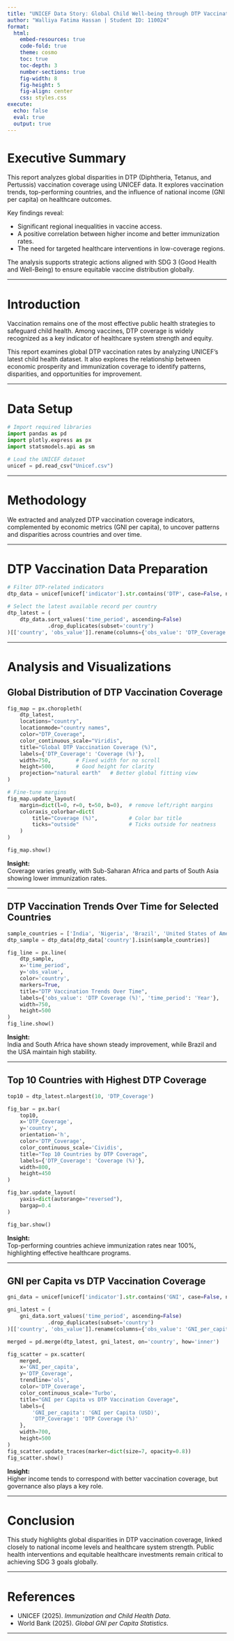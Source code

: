 ```yaml
---
title: "UNICEF Data Story: Global Child Well-being through DTP Vaccination Analysis"
author: "Walliya Fatima Hassan | Student ID: 110024"
format:
  html:
    embed-resources: true
    code-fold: true
    theme: cosmo
    toc: true
    toc-depth: 3
    number-sections: true
    fig-width: 8
    fig-height: 5
    fig-align: center
    css: styles.css
execute:
  echo: false
  eval: true
  output: true
---
```


# Executive Summary

This report analyzes global disparities in DTP (Diphtheria, Tetanus, and Pertussis) vaccination coverage using UNICEF data. It explores vaccination trends, top-performing countries, and the influence of national income (GNI per capita) on healthcare outcomes.

Key findings reveal:

- Significant regional inequalities in vaccine access.
- A positive correlation between higher income and better immunization rates.
- The need for targeted healthcare interventions in low-coverage regions.

The analysis supports strategic actions aligned with SDG 3 (Good Health and Well-Being) to ensure equitable vaccine distribution globally.

---

# Introduction

Vaccination remains one of the most effective public health strategies to safeguard child health. Among vaccines, DTP coverage is widely recognized as a key indicator of healthcare system strength and equity.

This report examines global DTP vaccination rates by analyzing UNICEF's latest child health dataset. It also explores the relationship between economic prosperity and immunization coverage to identify patterns, disparities, and opportunities for improvement.

---

# Data Setup

```python
# Import required libraries
import pandas as pd
import plotly.express as px
import statsmodels.api as sm

# Load the UNICEF dataset
unicef = pd.read_csv("Unicef.csv")
```

---

# Methodology

We extracted and analyzed DTP vaccination coverage indicators, complemented by economic metrics (GNI per capita), to uncover patterns and disparities across countries and over time.

---

# DTP Vaccination Data Preparation

```python
# Filter DTP-related indicators
dtp_data = unicef[unicef['indicator'].str.contains('DTP', case=False, na=False)]

# Select the latest available record per country
dtp_latest = (
    dtp_data.sort_values('time_period', ascending=False)
             .drop_duplicates(subset='country')
)[['country', 'obs_value']].rename(columns={'obs_value': 'DTP_Coverage'})
```

---

# Analysis and Visualizations

## Global Distribution of DTP Vaccination Coverage

```python
fig_map = px.choropleth(
    dtp_latest,
    locations="country",
    locationmode="country names",
    color="DTP_Coverage",
    color_continuous_scale="Viridis",
    title="Global DTP Vaccination Coverage (%)",
    labels={'DTP_Coverage': 'Coverage (%)'},
    width=750,        # Fixed width for no scroll
    height=500,       # Good height for clarity
    projection="natural earth"   # Better global fitting view
)

# Fine-tune margins
fig_map.update_layout(
    margin=dict(l=0, r=0, t=50, b=0),  # remove left/right margins
    coloraxis_colorbar=dict(
        title="Coverage (%)",          # Color bar title
        ticks="outside"                # Ticks outside for neatness
    )
)

fig_map.show()

```

**Insight:**  
Coverage varies greatly, with Sub-Saharan Africa and parts of South Asia showing lower immunization rates.

---

## DTP Vaccination Trends Over Time for Selected Countries

```python
sample_countries = ['India', 'Nigeria', 'Brazil', 'United States of America', 'South Africa']
dtp_sample = dtp_data[dtp_data['country'].isin(sample_countries)]

fig_line = px.line(
    dtp_sample,
    x='time_period',
    y='obs_value',
    color='country',
    markers=True,
    title="DTP Vaccination Trends Over Time",
    labels={'obs_value': 'DTP Coverage (%)', 'time_period': 'Year'},
    width=750,
    height=500
)
fig_line.show()
```

**Insight:**  
India and South Africa have shown steady improvement, while Brazil and the USA maintain high stability.

---

## Top 10 Countries with Highest DTP Coverage

```python
top10 = dtp_latest.nlargest(10, 'DTP_Coverage')

fig_bar = px.bar(
    top10,
    x='DTP_Coverage',
    y='country',
    orientation='h',
    color='DTP_Coverage',
    color_continuous_scale='Cividis',
    title="Top 10 Countries by DTP Coverage",
    labels={'DTP_Coverage': 'Coverage (%)'},
    width=800,
    height=450
)

fig_bar.update_layout(
    yaxis=dict(autorange="reversed"),
    bargap=0.4
)

fig_bar.show()
```

**Insight:**  
Top-performing countries achieve immunization rates near 100%, highlighting effective healthcare programs.

---

## GNI per Capita vs DTP Vaccination Coverage

```python
gni_data = unicef[unicef['indicator'].str.contains('GNI', case=False, na=False)]

gni_latest = (
    gni_data.sort_values('time_period', ascending=False)
             .drop_duplicates(subset='country')
)[['country', 'obs_value']].rename(columns={'obs_value': 'GNI_per_capita'})

merged = pd.merge(dtp_latest, gni_latest, on='country', how='inner')

fig_scatter = px.scatter(
    merged,
    x='GNI_per_capita',
    y='DTP_Coverage',
    trendline='ols',
    color='DTP_Coverage',
    color_continuous_scale='Turbo',
    title="GNI per Capita vs DTP Vaccination Coverage",
    labels={
        'GNI_per_capita': 'GNI per Capita (USD)',
        'DTP_Coverage': 'DTP Coverage (%)'
    },
    width=700,
    height=500
)
fig_scatter.update_traces(marker=dict(size=7, opacity=0.8))
fig_scatter.show()
```

**Insight:**  
Higher income tends to correspond with better vaccination coverage, but governance also plays a key role.

---

# Conclusion

This study highlights global disparities in DTP vaccination coverage, linked closely to national income levels and healthcare system strength. Public health interventions and equitable healthcare investments remain critical to achieving SDG 3 goals globally.

---

# References

- UNICEF (2025). *Immunization and Child Health Data*.
- World Bank (2025). *Global GNI per Capita Statistics*.

---